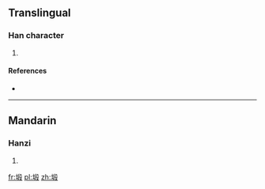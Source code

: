 ==Translingual==

===Han character===
{{Han char|rn=32|rad=土|as=09|sn=12|four=|canj=土竹十水 (GHJE)|ids=⿰[[土]][[段]]}}

# {{defn|Han|sort=土09}}

====References====
* {{Han ref|kx=0234.271|hdz=10464.100|uh=5845|ud=22597}}

----

==Mandarin==

===Hanzi===
{{cmn-hanzi|pin=[[duàn]] ([[duan4]])|wg=tuan<sup>4</sup>}}

# {{defn|lang=cmn|sort=土09}}

[[fr:塅]]
[[pl:塅]]
[[zh:塅]]